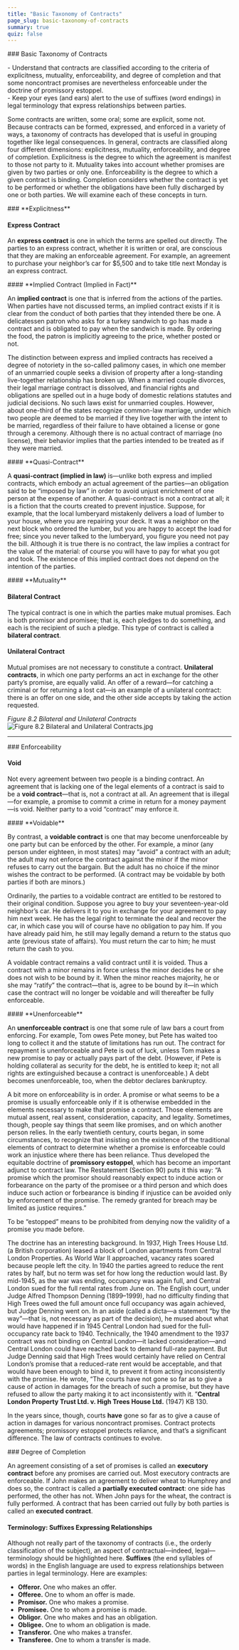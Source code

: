 ```yaml
---
title: "Basic Taxonomy of Contracts"
page_slug: basic-taxonomy-of-contracts
summary: true
quiz: false
---
```

<div className="content-chunk" data-subsection-id = "Basic-Taxonomy-of-Contracts-16pt">
### Basic Taxonomy of Contracts 

<Info title="LEARNING OBJECTIVES">\- Understand that contracts are classified according to the criteria of explicitness, mutuality, enforceability, and degree of completion and that some noncontract promises are nevertheless enforceable under the doctrine of promissory estoppel.  
\- Keep your eyes (and ears) alert to the use of suffixes (word endings) in legal terminology that express relationships between parties.</Info>

Some contracts are written, some oral; some are explicit, some not. Because contracts can be formed, expressed, and enforced in a variety of ways, a taxonomy of contracts has developed that is useful in grouping together like legal consequences. In general, contracts are classified along four different dimensions: explicitness, mutuality, enforceability, and degree of completion. Explicitness is the degree to which the agreement is manifest to those not party to it. Mutuality takes into account whether promises are given by two parties or only one. Enforceability is the degree to which a given contract is binding. Completion considers whether the contract is yet to be performed or whether the obligations have been fully discharged by one or both parties. We will examine each of these concepts in turn.
</div>
<div className="content-chunk" data-subsection-id = "Explicitness-Express-Contract-36t">
### **Explicitness**

#### **Express Contract**

An **express contract** is one in which the terms are spelled out directly. The parties to an express contract, whether it is written or oral, are conscious that they are making an enforceable agreement. For example, an agreement to purchase your neighbor’s car for \$5,500 and to take title next Monday is an express contract.
</div>
<div className="content-chunk" data-subsection-id = "Explicitness-Implied-Contract-(Implied-in-Fact)-287t">
#### **Implied Contract (Implied in Fact)**

An **implied contract** is one that is inferred from the actions of the parties. When parties have not discussed terms, an implied contract exists if it is clear from the conduct of both parties that they intended there be one. A delicatessen patron who asks for a turkey sandwich to go has made a contract and is obligated to pay when the sandwich is made. By ordering the food, the patron is implicitly agreeing to the price, whether posted or not. 

The distinction between express and implied contracts has received a degree of notoriety in the so-called palimony cases, in which one member of an unmarried couple seeks a division of property after a long-standing live-together relationship has broken up. When a married couple divorces, their legal marriage contract is dissolved, and financial rights and obligations are spelled out in a huge body of domestic relations statutes and judicial decisions. No such laws exist for unmarried couples. However, about one-third of the states recognize common-law marriage, under which two people are deemed to be married if they live together with the intent to be married, regardless of their failure to have obtained a license or gone through a ceremony. Although there is no actual contract of marriage (no license), their behavior implies that the parties intended to be treated as if they were married.
</div>
<div className="content-chunk" data-subsection-id = "Explicitness-Quasi-Contract-288t">
#### **Quasi-Contract**

A **quasi-contract (implied in law)** is—unlike both express and implied contracts, which embody an actual agreement of the parties—an obligation said to be “imposed by law” in order to avoid unjust enrichment of one person at the expense of another. A quasi-contract is not a contract at all; it is a fiction that the courts created to prevent injustice. Suppose, for example, that the local lumberyard mistakenly delivers a load of lumber to your house, where you are repairing your deck. It was a neighbor on the next block who ordered the lumber, but you are happy to accept the load for free; since you never talked to the lumberyard, you figure you need not pay the bill. Although it is true there is no contract, the law implies a contract for the value of the material: of course you will have to pay for what you got and took. The existence of this implied contract does not depend on the intention of the parties.
</div>
<div className="content-chunk" data-subsection-id = "Explicitness-Mutuality-289t">
#### **Mutuality**

#### Bilateral Contract

The typical contract is one in which the parties make mutual promises. Each is both promisor and promisee; that is, each pledges to do something, and each is the recipient of such a pledge. This type of contract is called a **bilateral contract**.

#### Unilateral Contract

Mutual promises are not necessary to constitute a contract. **Unilateral contracts**, in which one party performs an act in exchange for the other party’s promise, are equally valid. An offer of a reward—for catching a criminal or for returning a lost cat—is an example of a unilateral contract: there is an offer on one side, and the other side accepts by taking the action requested.

_Figure 8.2 Bilateral and Unilateral Contracts_![Figure 8.2 Bilateral and Unilateral Contracts.jpg](https://nbjrajrmujlgxmcvqsge.supabase.co/storage/v1/object/public/strapi/files/Figure%208.2%20Bilateral%20and%20Unilateral%20Contracts.jpg-6bb4673cb5fffe3ff8adcb3862bc4a31.jpg)

* * *
</div>
<div className="content-chunk" data-subsection-id = "Enforceability-void-35t">
### Enforceability

#### **Void**

Not every agreement between two people is a binding contract. An agreement that is lacking one of the legal elements of a contract is said to be a **void contract**—that is, not a contract at all. An agreement that is illegal—for example, a promise to commit a crime in return for a money payment—is void. Neither party to a void “contract” may enforce it.
</div>
<div className="content-chunk" data-subsection-id = "Enforceability-Voidable-290t">
#### **Voidable**

By contrast, a **voidable contract** is one that may become unenforceable by one party but can be enforced by the other. For example, a minor (any person under eighteen, in most states) may “avoid” a contract with an adult; the adult may not enforce the contract against the minor if the minor refuses to carry out the bargain. But the adult has no choice if the minor wishes the contract to be performed. (A contract may be voidable by both parties if both are minors.)

Ordinarily, the parties to a voidable contract are entitled to be restored to their original condition. Suppose you agree to buy your seventeen-year-old neighbor’s car. He delivers it to you in exchange for your agreement to pay him next week. He has the legal right to terminate the deal and recover the car, in which case you will of course have no obligation to pay him. If you have already paid him, he still may legally demand a return to the status quo ante (previous state of affairs). You must return the car to him; he must return the cash to you.

A voidable contract remains a valid contract until it is voided. Thus a contract with a minor remains in force unless the minor decides he or she does not wish to be bound by it. When the minor reaches majority, he or she may “ratify” the contract—that is, agree to be bound by it—in which case the contract will no longer be voidable and will thereafter be fully enforceable.
</div>
<div className="content-chunk" data-subsection-id = "Enforceability-Unenforceable-38t">
#### **Unenforceable**

An **unenforceable contract** is one that some rule of law bars a court from enforcing. For example, Tom owes Pete money, but Pete has waited too long to collect it and the statute of limitations has run out. The contract for repayment is unenforceable and Pete is out of luck, unless Tom makes a new promise to pay or actually pays part of the debt. (However, if Pete is holding collateral as security for the debt, he is entitled to keep it; not all rights are extinguished because a contract is unenforceable.) A debt becomes unenforceable, too, when the debtor declares bankruptcy.

A bit more on enforceability is in order. A promise or what seems to be a promise is usually enforceable only if it is otherwise embedded in the elements necessary to make that promise a contract. Those elements are mutual assent, real assent, consideration, capacity, and legality. Sometimes, though, people say things that seem like promises, and on which another person relies. In the early twentieth century, courts began, in some circumstances, to recognize that insisting on the existence of the traditional elements of contract to determine whether a promise is enforceable could work an injustice where there has been reliance. Thus developed the equitable doctrine of **promissory estoppel**, which has become an important adjunct to contract law. The Restatement (Section 90) puts it this way: “A promise which the promisor should reasonably expect to induce action or forbearance on the party of the promisee or a third person and which does induce such action or forbearance is binding if injustice can be avoided only by enforcement of the promise. The remedy granted for breach may be limited as justice requires.”

To be “estopped” means to be prohibited from denying now the validity of a promise you made before.

The doctrine has an interesting background. In 1937, High Trees House Ltd. (a British corporation) leased a block of London apartments from Central London Properties. As World War II approached, vacancy rates soared because people left the city. In 1940 the parties agreed to reduce the rent rates by half, but no term was set for how long the reduction would last. By mid-1945, as the war was ending, occupancy was again full, and Central London sued for the full rental rates from June on. The English court, under Judge Alfred Thompson Denning (1899–1999), had no difficulty finding that High Trees owed the full amount once full occupancy was again achieved, but Judge Denning went on. In an aside (called a dicta—a statement “by the way”—that is, not necessary as part of the decision), he mused about what would have happened if in 1945 Central London had sued for the full-occupancy rate back to 1940. Technically, the 1940 amendment to the 1937 contract was not binding on Central London—it lacked consideration—and Central London could have reached back to demand full-rate payment. But Judge Denning said that High Trees would certainly have relied on Central London’s promise that a reduced-rate rent would be acceptable, and that would have been enough to bind it, to prevent it from acting inconsistently with the promise. He wrote, “The courts have not gone so far as to give a cause of action in damages for the breach of such a promise, but they have refused to allow the party making it to act inconsistently with it. ”__Central London Property Trust Ltd. v. High Trees House Ltd.__ (1947) KB 130.

In the years since, though, courts __have__ gone so far as to give a cause of action in damages for various noncontract promises. Contract protects agreements; promissory estoppel protects reliance, and that’s a significant difference. The law of contracts continues to evolve.
</div>
<div className="content-chunk" data-subsection-id = "Degree-of-Completion-37t">
### Degree of Completion

An agreement consisting of a set of promises is called an **executory contract** before any promises are carried out. Most executory contracts are enforceable. If John makes an agreement to deliver wheat to Humphrey and does so, the contract is called a **partially executed contract**: one side has performed, the other has not. When John pays for the wheat, the contract is fully performed. A contract that has been carried out fully by both parties is called an **executed contract**.

#### Terminology: Suffixes Expressing Relationships

Although not really part of the taxonomy of contracts (i.e., the orderly classification of the subject), an aspect of contractual—indeed, legal—terminology should be highlighted here. __Suffixes__ (the end syllables of words) in the English language are used to express relationships between parties in legal terminology. Here are examples:

* **Offeror.** One who makes an offer.
* **Offeree.** One to whom an offer is made.
* **Promisor.** One who makes a promise.
* **Promisee.** One to whom a promise is made.
* **Obligor.** One who makes and has an obligation.
* **Obligee.** One to whom an obligation is made.
* **Transferor.** One who makes a transfer.
* **Transferee.** One to whom a transfer is made.
</div>

